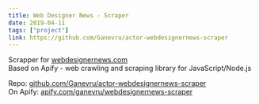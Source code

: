 ```yaml
---
title: Web Designer News - Scraper
date: 2019-04-11
tags: ["project"]
link: https://github.com/Ganevru/actor-webdesignernews-scraper
---
```


Scrapper for [webdesignernews.com](https://www.webdesignernews.com/)  
Based on Apify - web crawling and scraping library for JavaScript/Node.js

Repo: [github.com/Ganevru/actor-webdesignernews-scraper](https://github.com/Ganevru/actor-webdesignernews-scraper)  
On Apify: [apify.com/ganevru/webdesignernews-scraper](https://apify.com/ganevru/webdesignernews-scraper)

